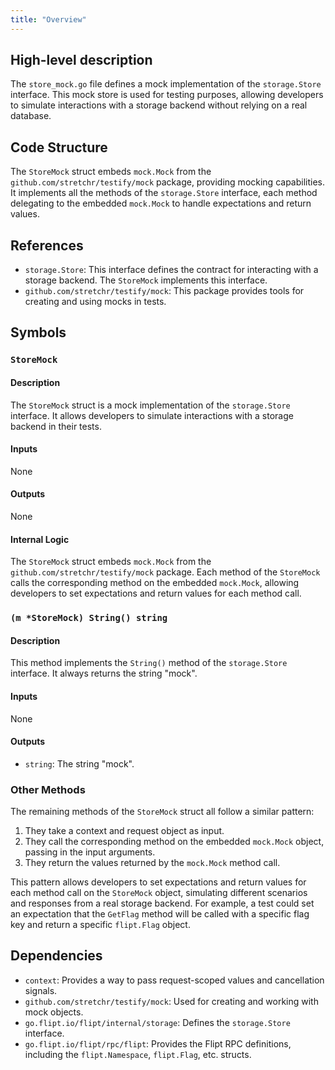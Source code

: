 ```yaml
---
title: "Overview"
---
```


## High-level description
The `store_mock.go` file defines a mock implementation of the `storage.Store` interface. This mock store is used for testing purposes, allowing developers to simulate interactions with a storage backend without relying on a real database.

## Code Structure
The `StoreMock` struct embeds `mock.Mock` from the `github.com/stretchr/testify/mock` package, providing mocking capabilities. It implements all the methods of the `storage.Store` interface, each method delegating to the embedded `mock.Mock` to handle expectations and return values.

## References
- `storage.Store`: This interface defines the contract for interacting with a storage backend. The `StoreMock` implements this interface.
- `github.com/stretchr/testify/mock`: This package provides tools for creating and using mocks in tests.

## Symbols

### `StoreMock`
#### Description
The `StoreMock` struct is a mock implementation of the `storage.Store` interface. It allows developers to simulate interactions with a storage backend in their tests.

#### Inputs
None

#### Outputs
None

#### Internal Logic
The `StoreMock` struct embeds `mock.Mock` from the `github.com/stretchr/testify/mock` package. Each method of the `StoreMock` calls the corresponding method on the embedded `mock.Mock`, allowing developers to set expectations and return values for each method call.

### `(m *StoreMock) String() string`
#### Description
This method implements the `String()` method of the `storage.Store` interface. It always returns the string "mock".

#### Inputs
None

#### Outputs
- `string`: The string "mock".

### Other Methods
The remaining methods of the `StoreMock` struct all follow a similar pattern:
1. They take a context and request object as input.
2. They call the corresponding method on the embedded `mock.Mock` object, passing in the input arguments.
3. They return the values returned by the `mock.Mock` method call.

This pattern allows developers to set expectations and return values for each method call on the `StoreMock` object, simulating different scenarios and responses from a real storage backend. For example, a test could set an expectation that the `GetFlag` method will be called with a specific flag key and return a specific `flipt.Flag` object.

## Dependencies
- `context`: Provides a way to pass request-scoped values and cancellation signals.
- `github.com/stretchr/testify/mock`: Used for creating and working with mock objects.
- `go.flipt.io/flipt/internal/storage`: Defines the `storage.Store` interface.
- `go.flipt.io/flipt/rpc/flipt`: Provides the Flipt RPC definitions, including the `flipt.Namespace`, `flipt.Flag`, etc. structs.
